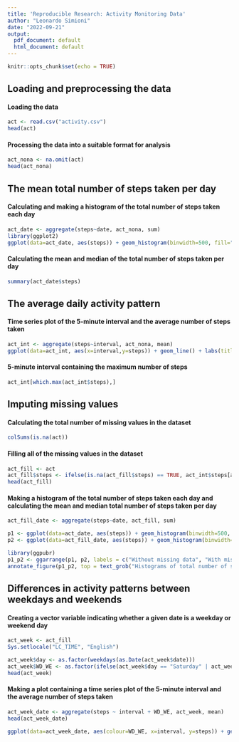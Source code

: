 ---
title: 'Reproducible Research: Activity Monitoring Data'
author: "Leonardo Simioni"
date: "2022-09-21"
output:
  pdf_document: default
  html_document: default
---

```{r setup, include=FALSE}
knitr::opts_chunk$set(echo = TRUE)
```

## Loading and preprocessing the data

#### Loading the data

```{r}
act <- read.csv("activity.csv")
head(act)
```

#### Processing the data into a suitable format for analysis

```{r}
act_nona <- na.omit(act)
head(act_nona)
```

## The mean total number of steps taken per day

#### Calculating and making a histogram of the total number of steps taken each day

```{r}
act_date <- aggregate(steps~date, act_nona, sum)
library(ggplot2)
ggplot(data=act_date, aes(steps)) + geom_histogram(binwidth=500, fill="red", col="black") + labs(title="Total number of steps taken each day", x="total number of steps taken each day")
```

#### Calculating the mean and median of the total number of steps taken per day

```{r}
summary(act_date$steps)
```

## The average daily activity pattern

#### Time series plot of the 5-minute interval and the average number of steps taken

```{r}
act_int <- aggregate(steps~interval, act_nona, mean)
ggplot(data=act_int, aes(x=interval,y=steps)) + geom_line() + labs(title="Average number of steps taken", x="interval (1 interval = 5 minutes)")
```

#### 5-minute interval containing the maximum number of steps

```{r}
act_int[which.max(act_int$steps),]
```

## Imputing missing values

#### Calculating the total number of missing values in the dataset
```{r}
colSums(is.na(act))
```

#### Filling all of the missing values in the dataset

```{r}
act_fill <- act
act_fill$steps <- ifelse(is.na(act_fill$steps) == TRUE, act_int$steps[act_int$interval %in% act_fill$interval], act_fill$steps)
head(act_fill)
```

#### Making a histogram of the total number of steps taken each day and calculating the mean and median total number of steps taken per day
```{r}
act_fill_date <- aggregate(steps~date, act_fill, sum)

p1 <- ggplot(data=act_date, aes(steps)) + geom_histogram(binwidth=500, fill="green", col="black") + labs(x=NULL,y=NULL) + ylim(c(0,12.5))
p2 <- ggplot(data=act_fill_date, aes(steps)) + geom_histogram(binwidth=500, fill="red", col="black") + labs(x=NULL,y=NULL) + ylim(c(0,12.5))

library(ggpubr)
p1_p2 <- ggarrange(p1, p2, labels = c("Without missing data", "With missing data"), ncol = 2, nrow = 1, font.label=list(size=14, face="bold"))
annotate_figure(p1_p2, top = text_grob("Histograms of total number of steps taken each day", face="bold", size=15), bottom = text_grob("total number of steps taken each day"), left = text_grob("count", rot=90))
```

## Differences in activity patterns between weekdays and weekends

#### Creating a vector variable indicating whether a given date is a weekday or weekend day

```{r}
act_week <- act_fill
Sys.setlocale("LC_TIME", "English")

act_week$day <- as.factor(weekdays(as.Date(act_week$date)))
act_week$WD_WE <- as.factor(ifelse(act_week$day == "Saturday" | act_week$day == "Sunday", "weekend", "weekday"))
head(act_week)
```

#### Making a plot containing a time series plot of the 5-minute interval and the average number of steps taken

```{r}
act_week_date <- aggregate(steps ~ interval + WD_WE, act_week, mean)
head(act_week_date)

ggplot(data=act_week_date, aes(colour=WD_WE, x=interval, y=steps)) + geom_line()+labs(x="interval (1 interval = 5 minutes)", y="steps", title="5-minute interval and the average number of steps taken") + facet_grid(WD_WE ~ .)
```


